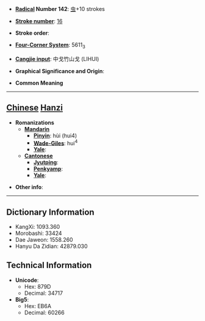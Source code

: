 * '''[[Wiktionary:Chinese radical index| Radical]] Number 142''': [[Wiktionary:Chinese radical index 虫|虫]]+10 strokes

* '''[[Wiktionary:Chinese total strokes index|Stroke number]]''': [[Wiktionary:Chinese total strokes index 16|16]]

* '''Stroke order''': 

* '''[[Wiktionary:Chinese four corner index|Four-Corner System]]''': 5611<sub>3</sub>

* '''[[Wiktionary:Chinese Cangjie index|Cangjie input]]''': 中戈竹山戈 (LIHUI)

* '''Graphical Significance and Origin''': 

* '''Common Meaning'''

----

== [[Chinese]] [[Hanzi]] ==

* '''Romanizations'''
** '''[[Mandarin]]'''
*** '''[[Pinyin]]''': hùi (hui4)
*** '''[[Wade-Giles]]''': hui<sup>4</sup>
*** '''[[Yale]]''': 
** '''[[Cantonese]]'''
*** '''[[Jyutping]]''':
*** '''[[Penkyamp]]''': 
*** '''[[Yale]]''': 

* '''Other info''': 

----

== Dictionary Information ==

* KangXi: 1093.360
* Morobashi: 33424
* Dae Jaweon: 1558.260
* Hanyu Da Zidian: 42879.030

== Technical Information ==

* '''Unicode''':
** Hex: 879D
** Decimal: 34717
* '''Big5''':
** Hex: EB6A
** Decimal: 60266